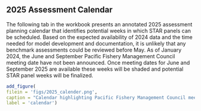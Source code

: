 ## 2025 Assessment Calendar 

The following tab in the workbook presents an annotated 2025 assessment planning calendar
that identifies potential weeks in which STAR panels can be scheduled. Based on the expected availability of 2024 data and the time needed for model development and documentation, it is unlikely that any benchmark assessments could be reviewed before May. As of January 2024, the June and September Pacific Fishery Management Council meeting date have not been announced.  Once meeting dates for June and September 2025 are available these weeks will be shaded and potential STAR panel weeks will be finalized. 

```r
add_figure(
filein = 'figs/2025_calender.png', 
caption = "Calendar highlighting Pacific Fishery Management Council meetings, Briefing Book deadlines, and possible STAR Panel weeks.",
label = 'calendar')
```